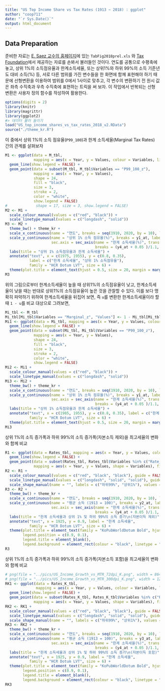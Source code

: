 ```yaml
---
title: "US Top Income Share vs Tax Rates (1913 ~ 2018) : ggplot"
author: "coop711"
date: "`r Sys.Date()`"
output: html_document
---
```


## Data Preparation

준비한 자료는  [E. Saez 교수의 홈페이지](http://elsa.berkeley.edu/~saez/)에 있는 `TabFig2018prel.xls` 와 [Tax Foundation](http://taxfoundation.org/)에서 제공하는 자료를 손봐서 불러들인 것이다. 
연도를 공통으로 수평축에 놓고, 상위 1%의 소득점유율과 한계소득세율, 또는 상위1%와 하위 99%의 소득 기준년도 대비 소득(%) 등, 서로 다른 범위를 가진 변수들을 한 화면에 함께 표현해야 하기 때문에 선형변환을 이용하여 범위를 0에서 1사이로 맞추고, 각 변수의 변환하기 전 원시 값은 좌측 수직축과 우측 수직축에 표현하는 트릭을 써 보자. 이 작업에서 반복되는 선형 변환은 사용자 정의 함수를 작성하여 활용한다.

```r
options(digits = 2)
library(knitr)
library(magrittr)
library(ggplot2)
#> 데이터 불러 들이기
load("US_top_income_shares_vs_tax_rates_2018_v2.RData")
source("./theme_kr.R")
```

이 중에서 상위 1%의 소득 점유율(`P99_100`)과 한계 소득세율(Marginal Tax Rates) 간의 관계를 살펴보자

```r
M1 <- ggplot(data = M_tbl, 
             mapping = aes(x = Year, y = Values, colour = Variables, linetype = Variables)) +
  geom_line(show.legend = FALSE) +
  geom_point(data = subset(M_tbl, M_tbl$Variables == "P99_100_z"),
             mapping = aes(x = Year, y = Values), 
             shape = 24, 
             fill = "black",
             size = 3, 
             stroke = 2,
             color = "white",
             show.legend = FALSE)
#             shape = 17, size = 3, show.legend = FALSE)
M2 <- M1 +
  scale_colour_manual(values = c("red", "black")) +
  scale_linetype_manual(values = c("longdash", "solid")) 
M3 <- M2 + 
  theme_bw() + theme_kr +
  scale_x_continuous(name = "연도", breaks = seq(1910, 2020, by = 10), labels = seq(1910, 2020, by = 10)) +
  scale_y_continuous(name = "상위 1% 소득 점유율(%)", breaks = y1_at, labels = labels1_at, limits = c(0, 1),
                     sec.axis = sec_axis(name = "한계 소득세율(%)", trans = ~ z(., q = .), 
                                         breaks = (y4_at + 0.05 )/1.1, labels = labels4_at)) +
  labs(title = "상위 1% 소득점유율과 한계 소득세율") +
  annotate("text", x = c(1975, 1955), y = c(0.8, 0.35), 
           label = c("한계 소득세율", "상위 1% 소득점유율"), 
           family = "HCR Dotum LVT", size = 6) +
  theme(plot.title = element_text(hjust = 0.5, size = 20, margin = margin(t = 0, r = 0, b = 12, l = 0)))
M3
``` 

위의 그림으로부터 한계소득세율이 높을 때 상위1%의 소득점유율이 낮고, 한계소득세율이 낮을 때는 반대로 상위1%의 소득점유율이 높은 것을 관찰할 수 있다. 이를 보다 명확히 파악하기 위하여 한계소득세율을 뒤집어 보면, 즉 `u`를 변환한 한계소득세율이라 할 때  `1 - u`를 비교 대상으로 그려보면, 

```r
Mi_tbl <- M_tbl
Mi_tbl[Mi_tbl$Variables == "Marginal_z", "Values"] <- 1 - Mi_tbl[Mi_tbl$Variables == "Marginal_z", "Values"]
Mi1 <- ggplot(data = Mi_tbl, mapping = aes(x = Year, y = Values, colour = Variables, linetype = Variables)) +
  geom_line(show.legend = FALSE) +
  geom_point(data = subset(Mi_tbl, Mi_tbl$Variables == "P99_100_z"),
             mapping = aes(x = Year, y = Values), 
             shape = 24, 
             fill = "black",
             size = 3, 
             stroke = 2,
             color = "white",
             show.legend = FALSE)
Mi2 <- Mi1 +
  scale_colour_manual(values = c("red", "black")) +
  scale_linetype_manual(values = c("longdash", "solid")) 
Mi3 <- Mi2 + 
  theme_bw() + theme_kr +
  scale_x_continuous(name = "연도", breaks = seq(1910, 2020, by = 10), labels = seq(1910, 2020, by = 10)) +
  scale_y_continuous(name = "상위 1% 소득 점유율(%)", breaks = y1_at, labels = labels1_at, limits = c(0, 1),
                     sec.axis = sec_axis(name = "한계 소득세율(%)", trans = ~ z(., q = .), 
                                         breaks = (y4_at + 0.05 )/1.1, labels = rev(labels4_at))) +
  labs(title = "상위 1% 소득점유율과 한계 소득세율") +
  annotate("text", x = c(1985, 1955), y = c(0.8, 0.35), label = c("한계 소득세율", "상위 1% 소득점유율"), 
           family = "HCR Dotum LVT", size = 6) +
  theme(plot.title = element_text(hjust = 0.5, size = 20, margin = margin(t = 0, r = 0, b = 12, l = 0)))
Mi3
``` 

상위 1%의 소득 증가폭과 하위 99%의 소득 증가폭(자본소득 제외)을 최고세율의 변화와 함께 비교

```r
R1 <- ggplot(data = Rates_tbl, mapping = aes(x = Year, y = Values, colour = Variables, linetype = Variables)) +
  geom_line(show.legend = FALSE) +
  geom_point(data = subset(Rates_tbl, Rates_tbl$Variables %in% c("Rate_99_z", "Rate_1_z")), 
             mapping = aes(x = Year, y = Values, shape = Variables), fill = "white", size = 3, show.legend = TRUE)
R2 <- R1 +
  scale_colour_manual(values = c("red", "black", "black"), guide = FALSE) +
  scale_linetype_manual(values = c("longdash", "solid", "solid"), guide = FALSE) +
  scale_shape_manual(name = "", labels = c("하위99%", "상위1%"), values = c(17, 24))
R3 <- R2 + 
  theme_bw() + theme_kr +
  scale_x_continuous(name = "연도", breaks = seq(1910, 2020, by = 10), labels = seq(1910, 2020, by = 10)) +
  scale_y_continuous(name = "평균 소득 (1913 = 100)", breaks = y2_at, labels = labels2_at, limits = c(0, 1),
                     sec.axis = sec_axis(name = "한계 소득세율(%)", trans = ~ z(., q = .), 
                                         breaks = (y4_at + 0.05 )/1.1, labels = labels4_at)) +
  labs(title = "한계 소득세율과 상위 1% 및 하위 99%의 소득 증가\n(자본이득 제외)") +
  annotate("text", x = 1925, y = 0.9, label = "한계 소득세율", 
           family = "HCR Dotum LVT", size = 6) +
  theme(plot.title = element_text(family = "KoPubWorldDotum Bold", hjust = 0.5, size = 20),
        legend.position = c(0.9, 0.1),
        legend.title = element_blank(),
        legend.background = element_rect(colour = "black", linetype = "solid"))
R3
```

상위 1%의 소득 증가폭과 하위 99%의 소득 증가폭(자본소득 포함)을 최고세율의 변화와 함께 비교

```r
# png(file = "../pics/US_Income_Growth_vs_MTR_72dpi_K.png", width = 864, height = 486)
# png(file = "../pics/US_Income_Growth_vs_MTR_300dpi_K.png", width = 1280, height = 720)
RK1 <- ggplot(data = Rates_K_tbl, 
              mapping = aes(x = Year, y = Values, colour = Variables, linetype = Variables)) +
  geom_line(show.legend = FALSE) +
  geom_point(data = subset(Rates_K_tbl, Rates_K_tbl$Variables %in% c("Rate_99_K_z", "Rate_1_K_z")), 
             mapping = aes(x = Year, y = Values, shape = Variables), fill = "white", size = 3, show.legend = TRUE)
RK2 <- RK1 +
  scale_colour_manual(values = c("red", "black", "black"), guide = FALSE) +
  scale_linetype_manual(values = c("longdash", "solid", "solid"), guide = FALSE) +
  scale_shape_manual(name = "", labels = c("하위99%", "상위1%"), values = c(17, 24))
RK3 <- RK2 + 
  theme_bw() + theme_kr +
  scale_x_continuous(name = "연도", breaks = seq(1910, 2020, by = 10), labels = seq(1910, 2020, by = 10)) +
  scale_y_continuous(name = "평균 소득 (1913 = 100)", breaks = y3_at, labels = labels3_at, limits = c(0, 1),
                     sec.axis = sec_axis(name = "한계 소득세율(%)", trans = ~ z(., q = .), 
                                         breaks = (y4_at + 0.05 )/1.1, labels = labels4_at)) +
  labs(title = "한계 소득세율과 상위 1% 및 하위 99%의 소득 증가\n(자본이득 포함)") +
  annotate("text", x = 1925, y = 0.9, label = "한계 소득세율", 
           family = "HCR Dotum LVT", size = 6) +
  theme(plot.title = element_text(family = "KoPubWorldDotum Bold", hjust = 0.5, size = 20),
        legend.position = c(0.9, 0.1),
        legend.title = element_blank(),
        legend.background = element_rect(colour = "black", linetype = "solid"))
RK3
```

<!--## 뒷 정리

```r
# save.image(file = "US_top_income_shares_vs_tax_rates_2018.RData")
```
-->
